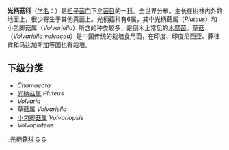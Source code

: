 {{Automatic taxobox
| taxon = Pluteaceae
| authority = Kotl. & Pouzar (1972)
| image = StrawMushroom.jpg
| image_caption = [[草菇|草菇]] ''Volvariella volvacea''
| type genus = Pluteus
| type genus authority = Fr. (1836)
| subdivision_ranks = [[属|属]]
| subdivision = 见正文
}}
'''光柄菇科'''（[[学名|学名]]：{{lang|en|Pluteaceae}}）是[[担子菌门|担子菌门]]下[[伞菌目|伞菌目]]的一[[科|科]]。全世界分布。生长在树林内外的地面上，很少寄生于其他真菌上。光柄菇科有6属，其中光柄菇属（''Pluteus''）和小包脚菇属（''Volvariella''）所含的种类较多，是倒木上常见的[[木腐菌|木腐菌]]。[[草菇|草菇]]（''Volvariella volvacea''）是中国传统的栽培食用菌，在印度、印度尼西亚、菲律宾和马达加斯加等国也有栽培。

==下级分类==
* ''Chamaeota''
* [[光柄菇属|光柄菇属]] ''Pluteus''
* ''Volvaria''
* [[草菇属|草菇属]] ''Volvariella''
* [[小包脚菇属|小包脚菇属]] ''Volvariopsis''
* ''Volvopluteus''

{{Taxonbar|from=Q1199784}}

[[Category:_光柄菇科|]]
[[Category:_伞菌目|G]]
[[Category:_1972年描述的分类群|G]]